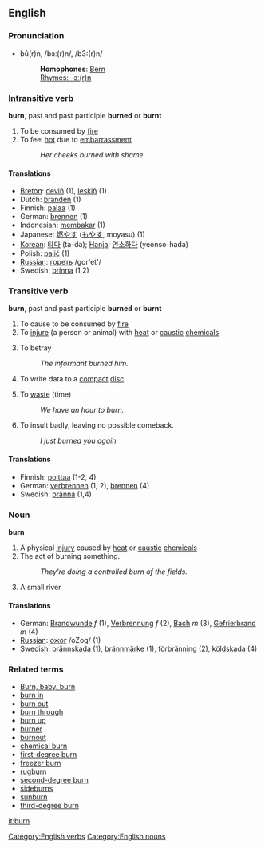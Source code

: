 ==English==

===Pronunciation===
*bû(r)n, /bɜː(r)n/, /b3:(r)n/
*:'''Homophones''': [[Bern]]
*:[[Rhymes:English:-ɜː(r)n|Rhymes: -ɜː(r)n]]

===Intransitive verb===
[[Category:English verbs]]
'''burn''', past and past participle '''burned''' or '''burnt'''

# To be consumed by [[fire]]
# To feel [[hot]] due to [[embarrassment]]
#: ''Her cheeks burned with shame.''

==== Translations ====
*[[Breton]]: [[deviñ]] (1), [[leskiñ]] (1)
*Dutch: [[branden]] (1)
*Finnish: [[palaa]] (1)
*German: [[brennen]] (1)
*Indonesian: [[bakar|membakar]] (1)
*Japanese: [[燃やす]] ([[もやす]], moyasu) (1)
*[[Korean]]: [[타다]] (ta-da); [[Hanja]]: [[연소하다]] (yeonso-hada)
*Polish: [[palić się|palić]] (1)
*[[Russian]]: [[гореть]] /gor'et'/
*Swedish: [[brinna]] (1,2)

=== Transitive verb ===
'''burn''', past and past participle '''burned''' or '''burnt'''

# To cause to be consumed by [[fire]]
# To [[injure]] (a person or animal) with [[heat]] or [[caustic]] [[chemicals]]
# {{slang}} To betray
#: ''The informant burned him.''
# {{computing}} To write data to a [[compact]] [[disc]]
# To [[waste]] (time)
#: ''We have an hour to burn.''
# {{slang}} To insult badly, leaving no possible comeback.
#: ''I just burned you again.''

==== Translations ====
*Finnish: [[polttaa]] (1-2, 4)
*German: [[verbrennen]] (1, 2), [[brennen]] (4)
*Swedish: [[bränna]] (1,4)

=== Noun ===
[[Category:English nouns]]
'''burn'''

# A physical [[injury]] caused by [[heat]] or [[caustic]] [[chemical]]s
# The act of burning something.
#: ''They're doing a controlled burn of the fields.''
# {{scots}} A small river

==== Translations ====
*German: [[Brandwunde]] ''f'' (1), [[Verbrennung]] ''f'' (2), [[Bach]] ''m'' (3), [[Gefrierbrand]] ''m'' (4)
*[[Russian]]: [[ожог]] /oZog/ (1)
*Swedish: [[brännskada]] (1), [[brännmärke]] (1), [[förbränning]] (2), [[köldskada]] (4)

===Related terms===
*[[Burn, baby, burn]]
*[[burn in]]
*[[burn out]]
*[[burn through]]
*[[burn up]]
*[[burner]]
*[[burnout]]
*[[chemical burn]]
*[[first-degree burn]]
*[[freezer burn]]
*[[rugburn]]
*[[second-degree burn]]
*[[sideburns]]
*[[sunburn]]
*[[third-degree burn]]

[[it:burn]]